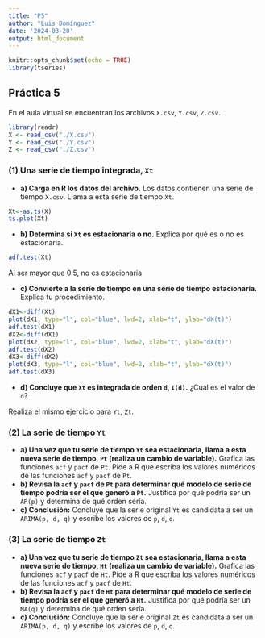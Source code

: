 ```yaml
---
title: "P5"
author: "Luis Domínguez"
date: '2024-03-20'
output: html_document
---
```


```r
knitr::opts_chunk$set(echo = TRUE)
library(tseries)
```

## Práctica 5
En el aula virtual se encuentran los archivos `X.csv`, `Y.csv`, `Z.csv`.
```r
library(readr)
X <- read_csv("./X.csv")
Y <- read_csv("./Y.csv")
Z <- read_csv("./Z.csv")
```





### (1) Una serie de tiempo integrada, `Xt`
- **a) Carga en R los datos del archivo.** Los datos contienen una serie de tiempo `X.csv`. Llama a esta serie de tiempo `Xt`.
```r
Xt<-as.ts(X)
ts.plot(Xt)
```

- **b) Determina si `Xt` es estacionaria o no.** Explica por qué es o no es estacionaria.
```r
adf.test(Xt)
```
Al ser mayor que 0.5, no es estacionaria

- **c) Convierte a la serie de tiempo en una serie de tiempo estacionaria.** Explica tu procedimiento.
```r
dX1<-diff(Xt)
plot(dX1, type="l", col="blue", lwd=2, xlab="t", ylab="dX(t)")
adf.test(dX1)
dX2<-diff(dX1)
plot(dX2, type="l", col="blue", lwd=2, xlab="t", ylab="dX(t)")
adf.test(dX2)
dX3<-diff(dX2)
plot(dX3, type="l", col="blue", lwd=2, xlab="t", ylab="dX(t)")
adf.test(dX3)
```

- **d) Concluye que `Xt` es integrada de orden `d`, `I(d)`.** ¿Cuál es el valor de `d`?

Realiza el mismo ejercicio para `Yt`, `Zt`.

### (2) La serie de tiempo `Yt`
- **a) Una vez que tu serie de tiempo `Yt` sea estacionaria, llama a esta nueva serie de tiempo, `Pt` (realiza un cambio de variable).** Grafica las funciones `acf` y `pacf` de `Pt`. Pide a R que escriba los valores numéricos de las funciones `acf` y `pacf` de `Pt`.
- **b) Revisa la `acf` y `pacf` de `Pt` para determinar qué modelo de serie de tiempo podría ser el que generó a `Pt`.** Justifica por qué podría ser un `AR(p)` y determina de qué orden sería.
- **c) Conclusión:** Concluye que la serie original `Yt` es candidata a ser un `ARIMA(p, d, q)` y escribe los valores de `p`, `d`, `q`.

### (3) La serie de tiempo `Zt`
- **a) Una vez que tu serie de tiempo `Zt` sea estacionaria, llama a esta nueva serie de tiempo, `Ht` (realiza un cambio de variable).** Grafica las funciones `acf` y `pacf` de `Ht`. Pide a R que escriba los valores numéricos de las funciones `acf` y `pacf` de `Ht`.
- **b) Revisa la `acf` y `pacf` de `Ht` para determinar qué modelo de serie de tiempo podría ser el que generó a `Ht`.** Justifica por qué podría ser un `MA(q)` y determina de qué orden sería.
- **c) Conclusión:** Concluye que la serie original `Zt` es candidata a ser un `ARIMA(p, d, q)` y escribe los valores de `p`, `d`, `q`.
